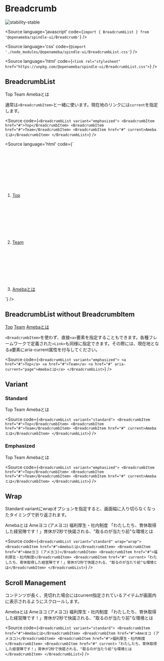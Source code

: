 
# Breadcrumb

<Meta title="Breadcrumb" component={BreadcrumbList} />

![stability-stable](https://img.shields.io/badge/stability-stable-green.svg)

<Source
  language='javascript'
  code={`import { BreadcrumbList } from '@openameba/spindle-ui/Breadcrumb'`}
/>

<Source
  language='css'
  code={`@import './node_modules/@openameba/spindle-ui/BreadcrumbList.css'`}
/>

<Source
  language='html'
  code={`<link rel="stylesheet" href="https://unpkg.com/@openameba/spindle-ui/BreadcrumbList.css">`}
/>

## BreadcrumbList

<Preview withSource="open">
  <Story name="BreadcrumbList">
    <BreadcrumbList variant="emphasized">
      <BreadcrumbItem href="#">Top</BreadcrumbItem>
      <BreadcrumbItem href="#">Team</BreadcrumbItem>
      <BreadcrumbItem href="#" current>Amebaとは</BreadcrumbItem>
    </BreadcrumbList>
  </Story>
</Preview>

通常は`<BreadcrumbItem>`と一緒に使います。現在地のリンクには`current`を指定します。

<Source
  code={`
<BreadcrumbList variant="emphasized">
  <BreadcrumbItem href="#">Top</BreadcrumbItem>
  <BreadcrumbItem href="#">Team</BreadcrumbItem>
  <BreadcrumbItem href="#" current>Amebaとは</BreadcrumbItem>
</BreadcrumbList>
  `}
/>

<Source
  language='html'
  code={`
<nav class="spui-Breadcrumb" aria-label="パンくずリスト">
  <ol class="spui-Breadcrumb-list">
    <li class="spui-Breadcrumb-item"><a href="/top">Top</a><svg class="spui-Breadcrumb-chevron" role="img" aria-hidden="true"></svg></li>
    <li class="spui-Breadcrumb-item"><a href="/team">Team</a><svg class="spui-Breadcrumb-chevron" role="img" aria-hidden="true"></svg></li>
    <li class="spui-Breadcrumb-item"><a href="#" aria-current="page">Amebaとは</a><svg class="spui-Breadcrumb-chevron" role="img" aria-hidden="true"></svg></li>
  </ol>
</nav>
  `}
/>

## BreadcrumbList without BreadcrumbItem

<Preview withSource="open">
  <Story name="BreadcrumbList Without BreadcrumbItem">
    <BreadcrumbList variant="emphasized">
      <a href="#">Top</a>
      <a href="#">Team</a>
      <a href="#" aria-current="page">Amebaとは</a>
    </BreadcrumbList>
  </Story>
</Preview>

`<BreadcrumbItem>`を使わず、直接`<a>`要素を指定することもできます。各種フレームワークで定義された`<Link>`も同様に指定できます。その際には、現在地となるa要素にaria-current属性を付与してください。

<Source
  code={`
<BreadcrumbList variant="emphasized">
  <a href="#">Top</a>
  <a href="#">Team</a>
  <a href="#" aria-current="page">Amebaとは</a>
</BreadcrumbList>
  `}
/>

## Variant

### Standard

<Preview withSource="open">
  <Story name="Standard">
    <BreadcrumbList variant="standard">
      <BreadcrumbItem href="#">Top</BreadcrumbItem>
      <BreadcrumbItem href="#">Team</BreadcrumbItem>
      <BreadcrumbItem href="#" current>Amebaとは</BreadcrumbItem>
    </BreadcrumbList>
  </Story>
</Preview>

<Source
  code={`
<BreadcrumbList variant="standard">
  <BreadcrumbItem href="#">Top</BreadcrumbItem>
  <BreadcrumbItem href="#">Team</BreadcrumbItem>
  <BreadcrumbItem href="#" current>Amebaとは</BreadcrumbItem>
</BreadcrumbList>
  `}
/>

### Emphasized

<Preview withSource="open">
  <Story name="Emphasized">
    <BreadcrumbList variant="emphasized">
      <BreadcrumbItem href="#">Top</BreadcrumbItem>
      <BreadcrumbItem href="#">Team</BreadcrumbItem>
      <BreadcrumbItem href="#" current>Amebaとは</BreadcrumbItem>
    </BreadcrumbList>
  </Story>
</Preview>

<Source
  code={`
<BreadcrumbList variant="emphasized">
  <BreadcrumbItem href="#">Top</BreadcrumbItem>
  <BreadcrumbItem href="#">Team</BreadcrumbItem>
  <BreadcrumbItem href="#" current>Amebaとは</BreadcrumbItem>
</BreadcrumbList>
  `}
/>

## Wrap

Standard variantにwrapオプションを指定すると、画面幅に入り切らなくなったタイミングで折り返されます。

<Preview withSource="open">
  <Story name="Wrap">
    <BreadcrumbList variant="standard" wrap="wrap">
      <BreadcrumbItem href="#">Amebaとは</BreadcrumbItem>
      <BreadcrumbItem href="#">Ameヨコ (アメヨコ)</BreadcrumbItem>
      <BreadcrumbItem href="#">福利厚生・社内制度</BreadcrumbItem>
      <BreadcrumbItem href="#" current>「わたしたち、育休取得した経営陣です！」育休が2秒で快諾される、"取るのが当たり前"な環境とは</BreadcrumbItem>
    </BreadcrumbList>
  </Story>
</Preview>

<Source
  code={`
<BreadcrumbList variant="standard" wrap="wrap">
  <BreadcrumbItem href="#">Amebaとは</BreadcrumbItem>
  <BreadcrumbItem href="#">Ameヨコ (アメヨコ)</BreadcrumbItem>
  <BreadcrumbItem href="#">福利厚生・社内制度</BreadcrumbItem>
  <BreadcrumbItem href="#" current>「わたしたち、育休取得した経営陣です！」育休が2秒で快諾される、"取るのが当たり前"な環境とは</BreadcrumbItem>
</BreadcrumbList>
  `}
/>

## Scroll Management

コンテンツが長く、見切れた場合にはcurrent指定されているアイテムが画面内に表示されるようにスクロールします。

<Preview withSource="open">
  <Story name="Standard Overflow">
    <BreadcrumbList variant="standard">
      <BreadcrumbItem href="#">Amebaとは</BreadcrumbItem>
      <BreadcrumbItem href="#">Ameヨコ (アメヨコ)</BreadcrumbItem>
      <BreadcrumbItem href="#">福利厚生・社内制度</BreadcrumbItem>
      <BreadcrumbItem href="#" current>「わたしたち、育休取得した経営陣です！」育休が2秒で快諾される、"取るのが当たり前"な環境とは</BreadcrumbItem>
    </BreadcrumbList>
  </Story>
</Preview>

<Source
  code={`
<BreadcrumbList variant="standard">
  <BreadcrumbItem href="#">Amebaとは</BreadcrumbItem>
  <BreadcrumbItem href="#">Ameヨコ (アメヨコ)</BreadcrumbItem>
  <BreadcrumbItem href="#">福利厚生・社内制度</BreadcrumbItem>
  <BreadcrumbItem href="#" current>「わたしたち、育休取得した経営陣です！」育休が2秒で快諾される、"取るのが当たり前"な環境とは</BreadcrumbItem>
</BreadcrumbList>
  `}
/>
